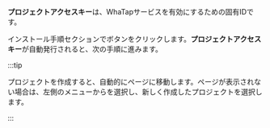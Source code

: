 **プロジェクトアクセスキー**は、WhaTapサービスを有効にするための固有IDです。

インストール手順セクションで<cmdname sid="issue_project_access_key" className="uitext" />ボタンをクリックします。**プロジェクトアクセスキー**が自動発行されると、次の手順に進みます。

:::tip

プロジェクトを作成すると、自動的に<cmdname sid="agent_installation" className="uitext" />ページに移動します。<cmdname sid="agent_installation" className="uitext" />ページが表示されない場合は、左側のメニューから<cmdname sid="all_projects" className="uitext" />を選択し、新しく作成したプロジェクトを選択します。

:::
